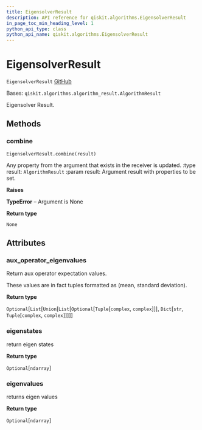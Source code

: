 ```yaml
---
title: EigensolverResult
description: API reference for qiskit.algorithms.EigensolverResult
in_page_toc_min_heading_level: 1
python_api_type: class
python_api_name: qiskit.algorithms.EigensolverResult
---
```


# EigensolverResult

<span id="qiskit.algorithms.EigensolverResult" />

`EigensolverResult` [GitHub](https://github.com/qiskit/qiskit/tree/stable/0.20/qiskit/algorithms/eigen_solvers/eigen_solver.py "view source code")

Bases: `qiskit.algorithms.algorithm_result.AlgorithmResult`

Eigensolver Result.

## Methods

### combine

<span id="qiskit.algorithms.EigensolverResult.combine" />

`EigensolverResult.combine(result)`

Any property from the argument that exists in the receiver is updated. :type result: `AlgorithmResult` :param result: Argument result with properties to be set.

**Raises**

**TypeError** – Argument is None

**Return type**

`None`

## Attributes

<span id="qiskit.algorithms.EigensolverResult.aux_operator_eigenvalues" />

### aux\_operator\_eigenvalues

Return aux operator expectation values.

These values are in fact tuples formatted as (mean, standard deviation).

**Return type**

`Optional`\[`List`\[`Union`\[`List`\[`Optional`\[`Tuple`\[`complex`, `complex`]]], `Dict`\[`str`, `Tuple`\[`complex`, `complex`]]]]]

<span id="qiskit.algorithms.EigensolverResult.eigenstates" />

### eigenstates

return eigen states

**Return type**

`Optional`\[`ndarray`]

<span id="qiskit.algorithms.EigensolverResult.eigenvalues" />

### eigenvalues

returns eigen values

**Return type**

`Optional`\[`ndarray`]

